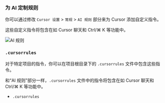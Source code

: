 ### 为 AI 定制规则

你可以通过修改 `Cursor 设置` > `常规` > `AI 规则` 部分来为 Cursor 添加自定义指令。

这些自定义指令将包含在如 Cursor 聊天和 Ctrl/⌘ K 等功能中。

![AI 规则](https://mintlify.s3-us-west-1.amazonaws.com/cursor/images/context/rules-for-ai.png)

### `.cursorrules`

对于特定项目的指令，你可以在项目根目录下的 `.cursorrules` 文件中包含这些指令。

和“AI 规则”部分一样，`.cursorrules` 文件中的指令将包含在如 Cursor 聊天和 Ctrl/⌘ K 等功能中。

- `.cursorrules`

